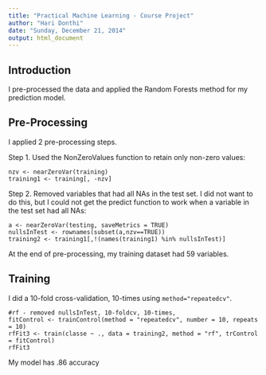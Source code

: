 ```yaml
---
title: "Practical Machine Learning - Course Project"
author: "Hari Donthi"
date: "Sunday, December 21, 2014"
output: html_document
---
```

## Introduction
I pre-processed the data and applied the Random Forests method for my prediction model.

## Pre-Processing

I applied 2 pre-processing steps.

Step 1. Used the NonZeroValues function to retain only non-zero values:

  ```
  nzv <- nearZeroVar(training)
  training1 <- training[, -nzv]
  ```

Step 2. Removed variables that had all NAs in the test set. I did not want to do this, but I could not get the predict function to work when a variable in the test set had all NAs:

  ```
  a <- nearZeroVar(testing, saveMetrics = TRUE)
  nullsInTest <- rownames(subset(a,nzv==TRUE))
  training2 <- training1[,!(names(training1) %in% nullsInTest)]
  ```

At the end of pre-processing, my training dataset had 59 variables.

## Training

I did a 10-fold cross-validation, 10-times using  ```method="repeatedcv"```.

```
#rf - removed nullsInTest, 10-foldcv, 10-times,
fitControl <- trainControl(method = "repeatedcv", number = 10, repeats = 10)
rfFit3 <- train(classe ~ ., data = training2, method = "rf", trControl = fitControl)
rfFit3
```

My model has .86 accuracy


